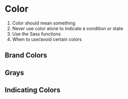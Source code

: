 
# Color

1. Color should mean something
2. Never use color alone to indicate a condition or state
3. Use the Sass functions
4. When to use/avoid certain colors

## Brand Colors
<ColorSwatches swatchSet="brand"/>

## Grays
<ColorSwatches swatchSet="grays"/>

## Indicating Colors
<ColorSwatches swatchSet="indicating"/>
